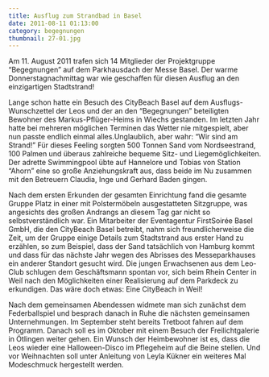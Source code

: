 ```yaml
---
title: Ausflug zum Strandbad in Basel
date: 2011-08-11 01:13:00
category: begegnungen
thumbnail: 27-01.jpg
---
```


Am 11. August 2011 trafen sich 14 Mitglieder der Projektgruppe “Begegnungen” auf dem Parkhausdach der Messe Basel. Der warme Donnerstagnachmittag war wie geschaffen für diesen Ausflug an den einzigartigen Stadtstrand!

Lange schon hatte ein Besuch des CityBeach Basel auf dem Ausflugs-Wunschzettel der Leos und der an den “Begegnungen” beteiligten Bewohner des Markus-Pflüger-Heims in Wiechs gestanden. Im letzten Jahr hatte bei mehreren möglichen Terminen das Wetter nie mitgespielt, aber nun passte endlich einmal alles.Unglaublich, aber wahr: “Wir sind am Strand!” Für dieses Feeling sorgten 500 Tonnen Sand vom Nordseestrand, 100 Palmen und überaus zahlreiche bequeme Sitz- und Liegemöglichkeiten. Der adrette Swimmingpool übte auf Hannelore und Tobias von Station “Ahorn” eine so große Anziehungskraft aus, dass beide im Nu zusammen mit den Betreuern Claudia, Inge und Gerhard Baden gingen.

Nach dem ersten Erkunden der gesamten Einrichtung fand die gesamte Gruppe Platz in einer mit Polstermöbeln ausgestatteten Sitzgruppe, was angesichts des großen Andrangs an diesem Tag gar nicht so selbstverständlich war. Ein Mitarbeiter der Eventagentur FirstSoirée Basel GmbH, die den CityBeach Basel betreibt, nahm sich freundlicherweise die Zeit, um der Gruppe einige Details zum Stadtstrand aus erster Hand zu erzählen, so zum Beispiel, dass der Sand tatsächlich von Hamburg kommt und dass für das nächste Jahr wegen des Abrisses des Messeparkhauses ein anderer Standort gesucht wird. Die jungen Erwachsenen aus dem Leo-Club schlugen dem Geschäftsmann spontan vor, sich beim Rhein Center in Weil nach den Möglichkeiten einer Realisierung auf dem Parkdeck zu erkundigen. Das wäre doch etwas: Eine CityBeach in Weil!

Nach dem gemeinsamen Abendessen widmete man sich zunächst dem Federballspiel und besprach danach in Ruhe die nächsten gemeinsamen Unternehmungen. Im September steht bereits Tretboot fahren auf dem Programm. Danach soll es im Oktober mit einem Besuch der Freilichtgalerie in Ötlingen weiter gehen. Ein Wunsch der Heimbewohner ist es, dass die Leos wieder eine Halloween-Disco im Pflegeheim auf die Beine stellen. Und vor Weihnachten soll unter Anleitung von Leyla Kükner ein weiteres Mal Modeschmuck hergestellt werden.
